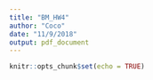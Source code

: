 ```yaml
---
title: "BM_HW4"
author: "Coco"
date: "11/9/2018"
output: pdf_document
---
```


```r
knitr::opts_chunk$set(echo = TRUE)
```

